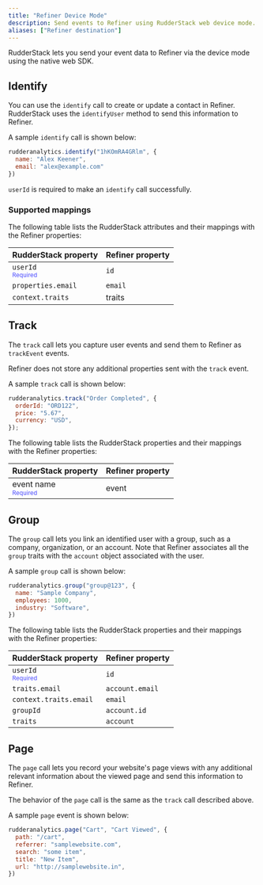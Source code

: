 ```yaml
---
title: "Refiner Device Mode"
description: Send events to Refiner using RudderStack web device mode.
aliases: ["Refiner destination"]
---
```


RudderStack lets you send your event data to Refiner via the <Link to="/destinations/rudderstack-connection-modes/#device-mode">device mode</Link> using the native web SDK.

## Identify

You can use the <Link to="/event-spec/standard-events/identify">`identify`</Link> call to create or update a contact in Refiner. RudderStack uses the `identifyUser` method to send this information to Refiner.

A sample `identify` call is shown below:

```javascript
rudderanalytics.identify("1hKOmRA4GRlm", {
  name: "Alex Keener",
  email: "alex@example.com"
})
```

<div class="warningBlock">
<code class="inline-code">userId</code> is required to make an <code class="inline-code">identify</code> call successfully. 
</div>

### Supported mappings

The following table lists the RudderStack attributes and their mappings with the Refiner properties:

| RudderStack property   | Refiner property  | 
| :-------------| :-----------------| 
| `userId` <br/> <span style="color: #4D4DFF;font-size:12px;">Required</span> | `id` |
| `properties.email` | `email` |
| `context.traits` | traits |

## Track

The <Link to="/event-spec/standard-events/track">`track`</Link> call lets you capture user events and send them to Refiner as `trackEvent` events.

<div class="warningBlock">
Refiner does not store any additional properties sent with the <code class="inline-code">track</code> event.
</div>

A sample `track` call is shown below:

```javascript
rudderanalytics.track("Order Completed", {
  orderId: "ORD122",
  price: "5.67",
  currency: "USD",
});
```

The following table lists the RudderStack properties and their mappings with the Refiner properties:

| RudderStack property   | Refiner property  | 
| :-------------| :-----------------| 
| event name <br/> <span style="color: #4D4DFF;font-size:12px;">Required</span> | event |

## Group

The <Link to="/event-spec/standard-events/group">`group`</Link> call lets you link an identified user with a group, such as a company, organization, or an account. Note that Refiner associates all the `group` traits with the `account` object associated with the user.

A sample `group` call is shown below:

```javascript
rudderanalytics.group("group@123", {
  name: "Sample Company",
  employees: 1000,
  industry: "Software",
})
```

The following table lists the RudderStack properties and their mappings with the Refiner properties:

| RudderStack property   | Refiner property  | 
| :-------------| :-----------------| 
| `userId` <br/> <span style="color: #4D4DFF;font-size:12px;">Required</span> | `id` |
| `traits.email` | `account.email` | 
| `context.traits.email` | `email` |
| `groupId` | `account.id` |
| `traits` | `account` |

## Page

The <Link to="/event-spec/standard-events/page">`page`</Link> call lets you record your website's page views with any additional relevant information about the viewed page and send this information to Refiner.

<div class="infoBlock">
The behavior of the <code class="inline-code">page</code> call is the same as the <Link to="#track"><code class="inline-code">track</code></Link> call described above.
</div>

A sample `page` event is shown below:

```javascript
rudderanalytics.page("Cart", "Cart Viewed", {
  path: "/cart",
  referrer: "samplewebsite.com",
  search: "some item",
  title: "New Item",
  url: "http://samplewebsite.in",
})
```